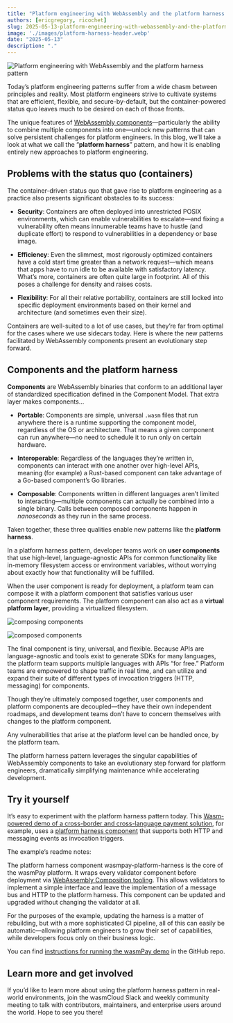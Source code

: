 ```yaml
---
title: "Platform engineering with WebAssembly and the platform harness pattern"
authors: [ericgregory, ricochet]
slug: 2025-05-13-platform-engineering-with-webassembly-and-the-platform-harness-pattern
image: './images/platform-harness-header.webp'
date: "2025-05-13"
description: "."
---
```


![Platform engineering with WebAssembly and the platform harness pattern](./images/platform-harness-header.webp)

Today’s platform engineering patterns suffer from a wide chasm between principles and reality. Most platform engineers strive to cultivate systems that are efficient, flexible, and secure-by-default, but the container-powered status quo leaves much to be desired on each of those fronts. 

The unique features of [WebAssembly components](/docs/concepts/components/)&mdash;particularly the ability to combine multiple components into one&mdash;unlock new patterns that can solve persistent challenges for platform engineers. In this blog, we’ll take a look at what we call the “**platform harness**” pattern, and how it is enabling entirely new approaches to platform engineering.

## Problems with the status quo (containers)

The container-driven status quo that gave rise to platform engineering as a practice also presents significant obstacles to its success:

* **Security**: Containers are often deployed into unrestricted POSIX environments, which can enable vulnerabilities to escalate&mdash;and fixing a vulnerability often means innumerable teams have to hustle (and duplicate effort) to respond to vulnerabilities in a dependency or base image.

* **Efficiency**: Even the slimmest, most rigorously optimized containers have a cold start time greater than a network request&mdash;which means that apps have to run idle to be available with satisfactory latency. What’s more, containers are often quite large in footprint. All of this poses a challenge for density and raises costs.

* **Flexibility**: For all their relative portability, containers are still locked into specific deployment environments based on their kernel and architecture (and sometimes even their size).

Containers are well-suited to a lot of use cases, but they’re far from optimal for the cases where we use sidecars today. Here is where the new patterns facilitated by WebAssembly components present an evolutionary step forward.

## Components and the platform harness

**Components** are WebAssembly binaries that conform to an additional layer of standardized specification defined in the Component Model. That extra layer makes components…

* **Portable**: Components are simple, universal `.wasm` files that run anywhere there is a runtime supporting the component model, regardless of the OS or architecture. That means a given component can run anywhere&mdash;no need to schedule it to run only on certain hardware. 

* **Interoperable**: Regardless of the languages they’re written in, components can interact with one another over high-level APIs, meaning (for example) a Rust-based component can take advantage of a Go-based component’s Go libraries.

* **Composable**: Components written in different languages aren’t limited to interacting&mdash;multiple components can actually be combined into a single binary. Calls between composed components happen in *nanoseconds* as they run in the same process.

Taken together, these three qualities enable new patterns like the **platform harness**.

In a platform harness pattern, developer teams work on **user components** that use high-level, language-agnostic APIs for common functionality like in-memory filesystem access or environment variables, without worrying about exactly how that functionality will be fulfilled. 

When the user component is ready for deployment, a platform team can compose it with a platform component that satisfies various user component requirements. The platform component can also act as a **virtual platform layer**, providing a virtualized filesystem.

![composing components](./images/compose.png)

![composed components](./images/composed.png)

The final component is tiny, universal, and flexible. Because APIs are language-agnostic and tools exist to generate SDKs for many languages, the platform team supports multiple languages with APIs “for free.” Platform teams are empowered to shape traffic in real time, and can utilize and expand their suite of different types of invocation triggers (HTTP, messaging) for components.

Though they’re ultimately composed together, user components and platform components are decoupled&mdash;they have their own independent roadmaps, and development teams don’t have to concern themselves with changes to the platform component. 

Any vulnerabilities that arise at the platform level can be handled once, by the platform team. 

The platform harness pattern leverages the singular capabilities of WebAssembly components to take an evolutionary step forward for platform engineers, dramatically simplifying maintenance while accelerating development.

## Try it yourself

It’s easy to experiment with the platform harness pattern today. This [Wasm-powered demo of a cross-border and cross-language payment solution](https://github.com/cosmonic-labs/wasmpay/tree/main), for example, uses a [platform harness component](https://github.com/cosmonic-labs/wasmpay/tree/main/wasmpay-platform-harness) that supports both HTTP and messaging events as invocation triggers. 

The example’s readme notes:

The platform harness component wasmpay-platform-harness is the core of the wasmPay platform. It wraps every validator component before deployment via [WebAssembly Composition tooling](https://github.com/bytecodealliance/wac). This allows validators to implement a simple interface and leave the implementation of a message bus and HTTP to the platform harness. This component can be updated and upgraded without changing the validator at all.

 For the purposes of the example, updating the harness is a matter of rebuilding, but with a more sophisticated CI pipeline, all of this can easily be automatic&mdash;allowing platform engineers to grow their set of capabilities, while developers focus only on their business logic. 

You can find [instructions for running the wasmPay demo](https://github.com/cosmonic-labs/wasmpay?tab=readme-ov-file#running-wasmpay) in the GitHub repo. 

## Learn more and get involved

If you’d like to learn more about using the platform harness pattern in real-world environments, join the wasmCloud Slack and weekly community meeting to talk with contributors, maintainers, and enterprise users around the world. Hope to see you there\!
